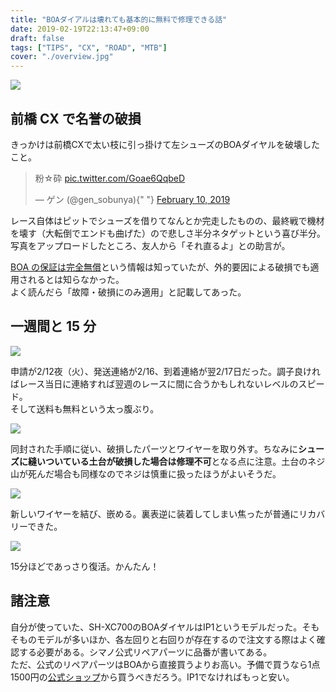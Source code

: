 ---
title: "BOAダイアルは壊れても基本的に無料で修理できる話"
date: 2019-02-19T22:13:47+09:00
draft: false
tags: ["TIPS", "CX", "ROAD", "MTB"]
cover: "./overview.jpg"
---

![ ](./overview.jpg)

## 前橋 CX で名誉の破損

きっかけは前橋CXで太い枝に引っ掛けて左シューズのBOAダイヤルを破壊したこと。

<blockquote class="twitter-tweet">
  <p lang="ja" dir="ltr">
    粉☆砕 <a href="https://t.co/Goae6QqbeD">pic.twitter.com/Goae6QqbeD</a>
  </p>
  &mdash; ゲン (@gen_sobunya){" "}
  <a href="https://twitter.com/gen_sobunya/status/1094467428623409154?ref_src=twsrc%5Etfw">
    February 10, 2019
  </a>
</blockquote>

レース自体はピットでシューズを借りてなんとか完走したものの、最終戦で機材を壊す（大転倒でエンドも曲げた）ので悲しさ半分ネタゲットという喜び半分。  
写真をアップロードしたところ、友人から「それ直るよ」との助言が。

[BOA の保証は完全無償](https://boa-japan-warranty.myshopify.com/)という情報は知っていたが、外的要因による破損でも適用されるとは知らなかった。  
よく読んだら「故障・破損にのみ適用」と記載してあった。

## 一週間と 15 分

![ ](./nofee.jpg)

申請が2/12夜（火）、発送連絡が2/16、到着連絡が翌2/17日だった。調子良ければレース当日に連絡すれば翌週のレースに間に合うかもしれないレベルのスピード。  
そして送料も無料という太っ腹ぶり。

![ ](./purged.jpg)

同封された手順に従い、破損したパーツとワイヤーを取り外す。ちなみに**シューズに縫いついている土台が破損した場合は修理不可**となる点に注意。土台のネジ山が死んだ場合も同様なのでネジは慎重に扱ったほうがよいそうだ。

![ ](./knot.jpg)

新しいワイヤーを結び、嵌める。裏表逆に装着してしまい焦ったが普通にリカバリーできた。

![ ](./repaired.jpg)

15分ほどであっさり復活。かんたん！

## 諸注意

自分が使っていた、SH-XC700のBOAダイヤルはIP1というモデルだった。そもそものモデルが多いほか、各左回りと右回りが存在するので注文する際はよく確認する必要がある。シマノ公式リペアパーツに品番が書いてある。  
ただ、公式のリペアパーツはBOAから直接買うよりお高い。予備で買うなら1点1500円の[公式ショップ](https://boa-spareparts-japan.myshopify.com/)から買うべきだろう。IP1でなければもっと安い。

<Amzn asin="B07DWPRLLV" />
